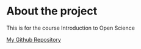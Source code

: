 
# About the project

This is for the course Introduction to Open Science

[My Github Repository](https://github.com/gabriellemantell/IODS-project) 